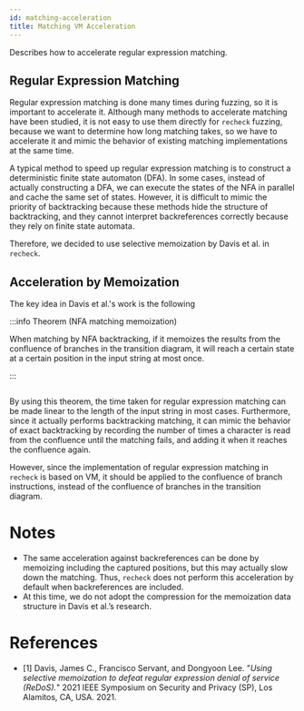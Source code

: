```yaml
---
id: matching-acceleration
title: Matching VM Acceleration
---
```



Describes how to accelerate regular expression matching.

## Regular Expression Matching

Regular expression matching is done many times during fuzzing, so it is important to accelerate it. Although many methods to accelerate matching have been studied, it is not easy to use them directly for `recheck` fuzzing, because we want to determine how long matching takes, so we have to accelerate it and mimic the behavior of existing matching implementations at the same time.

A typical method to speed up regular expression matching is to construct a deterministic finite state automaton (DFA). In some cases, instead of actually constructing a DFA, we can execute the states of the NFA in parallel and cache the same set of states. However, it is difficult to mimic the priority of backtracking because these methods hide the structure of backtracking, and they cannot interpret backreferences correctly because they rely on finite state automata.

Therefore, we decided to use selective memoization by Davis et al. in `recheck`.

## Acceleration by Memoization

The key idea in Davis et al.'s work is the following

:::info Theorem (NFA matching memoization)

When matching by NFA backtracking, if it memoizes the results from the confluence of branches in the transition diagram, it will reach a certain state at a certain position in the input string at most once.

:::

<p className="text--center">
  <Image
    img={require("/img/docs/internals/matching-acceleration/confluence.png")}
    max={300}
    width="300px"
  />
</p>

By using this theorem, the time taken for regular expression matching can be made linear to the length of the input string in most cases. Furthermore, since it actually performs backtracking matching, it can mimic the behavior of exact backtracking by recording the number of times a character is read from the confluence until the matching fails, and adding it when it reaches the confluence again.

However, since the implementation of regular expression matching in `recheck` is based on VM, it should be applied to the confluence of branch instructions, instead of the confluence of branches in the transition diagram.

# Notes

- The same acceleration against backreferences can be done by memoizing including the captured positions, but this may actually slow down the matching. Thus, `recheck` does not perform this acceleration by default when backreferences are included.
- At this time, we do not adopt the compression for the memoization data structure in Davis et al.’s research.

# References

- <a id="davis-2021">[1]</a> Davis, James C., Francisco Servant, and Dongyoon Lee.
  "*Using selective memoization to defeat regular expression denial of service (ReDoS).*"
  2021 IEEE Symposium on Security and Privacy (SP), Los Alamitos, CA, USA. 2021.
